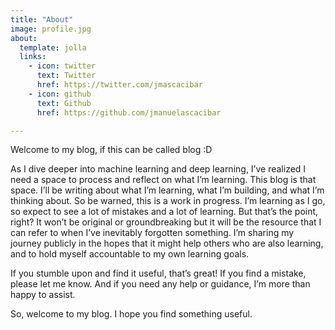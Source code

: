 ```yaml
---
title: "About"
image: profile.jpg
about:
  template: jolla
  links:
    - icon: twitter
      text: Twitter
      href: https://twitter.com/jmascacibar
    - icon: github
      text: Github
      href: https://github.com/jmanuelascacibar

---
```

Welcome to my blog, if this can be called blog :D

As I dive deeper into machine learning and deep learning, I've realized I need a space to process and reflect on what I'm learning. This blog is that space. I'll be writing about what I'm learning, what I'm building, and what I'm thinking about. So be warned, this is a work in progress. I'm learning as I go, so expect to see a lot of mistakes and a lot of learning. But that's the point, right? It won't be original or groundbreaking but it will be the resource that I can refer to when I've inevitably forgotten something. I'm sharing my journey publicly in the hopes that it might help others who are also learning, and to hold myself accountable to my own learning goals.

If you stumble upon and find it useful, that's great! If you find a mistake, please let me know. And if you need any help or guidance, I'm more than happy to assist.

So, welcome to my blog. I hope you find something useful.